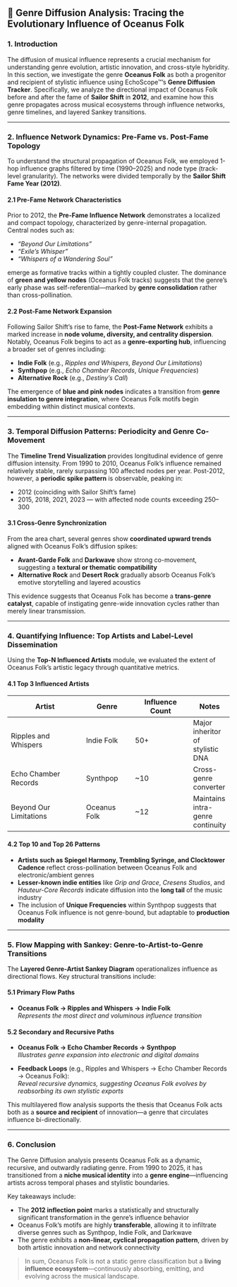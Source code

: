 
## 📡 Genre Diffusion Analysis: Tracing the Evolutionary Influence of Oceanus Folk

### 1. Introduction

The diffusion of musical influence represents a crucial mechanism for understanding genre evolution, artistic innovation, and cross-style hybridity. In this section, we investigate the genre **Oceanus Folk** as both a progenitor and recipient of stylistic influence using EchoScope™’s **Genre Diffusion Tracker**. Specifically, we analyze the directional impact of Oceanus Folk before and after the fame of **Sailor Shift** in **2012**, and examine how this genre propagates across musical ecosystems through influence networks, genre timelines, and layered Sankey transitions.

---

### 2. Influence Network Dynamics: Pre-Fame vs. Post-Fame Topology

To understand the structural propagation of Oceanus Folk, we employed 1-hop influence graphs filtered by time (1990–2025) and node type (track-level granularity). The networks were divided temporally by the **Sailor Shift Fame Year (2012)**.

#### 2.1 Pre-Fame Network Characteristics

Prior to 2012, the **Pre-Fame Influence Network** demonstrates a localized and compact topology, characterized by genre-internal propagation. Central nodes such as:

- *“Beyond Our Limitations”*
- *“Exile’s Whisper”*
- *“Whispers of a Wandering Soul”*

emerge as formative tracks within a tightly coupled cluster. The dominance of **green and yellow nodes** (Oceanus Folk tracks) suggests that the genre’s early phase was self-referential—marked by **genre consolidation** rather than cross-pollination.

#### 2.2 Post-Fame Network Expansion

Following Sailor Shift’s rise to fame, the **Post-Fame Network** exhibits a marked increase in **node volume, diversity, and centrality dispersion**. Notably, Oceanus Folk begins to act as a **genre-exporting hub**, influencing a broader set of genres including:

- **Indie Folk** (e.g., *Ripples and Whispers*, *Beyond Our Limitations*)
- **Synthpop** (e.g., *Echo Chamber Records*, *Unique Frequencies*)
- **Alternative Rock** (e.g., *Destiny’s Call*)

The emergence of **blue and pink nodes** indicates a transition from **genre insulation to genre integration**, where Oceanus Folk motifs begin embedding within distinct musical contexts.

---

### 3. Temporal Diffusion Patterns: Periodicity and Genre Co-Movement

The **Timeline Trend Visualization** provides longitudinal evidence of genre diffusion intensity. From 1990 to 2010, Oceanus Folk’s influence remained relatively stable, rarely surpassing 100 affected nodes per year. Post-2012, however, a **periodic spike pattern** is observable, peaking in:

- 2012 (coinciding with Sailor Shift’s fame)
- 2015, 2018, 2021, 2023 — with affected node counts exceeding 250–300

#### 3.1 Cross-Genre Synchronization

From the area chart, several genres show **coordinated upward trends** aligned with Oceanus Folk’s diffusion spikes:

- **Avant-Garde Folk** and **Darkwave** show strong co-movement, suggesting a **textural or thematic compatibility**
- **Alternative Rock** and **Desert Rock** gradually absorb Oceanus Folk's emotive storytelling and layered acoustics

This evidence suggests that Oceanus Folk has become a **trans-genre catalyst**, capable of instigating genre-wide innovation cycles rather than merely linear transmission.

---

### 4. Quantifying Influence: Top Artists and Label-Level Dissemination

Using the **Top-N Influenced Artists** module, we evaluated the extent of Oceanus Folk's artistic legacy through quantitative metrics.

#### 4.1 Top 3 Influenced Artists

| Artist                  | Genre         | Influence Count | Notes |
|------------------------|---------------|------------------|-------|
| Ripples and Whispers   | Indie Folk     | 50+              | Major inheritor of stylistic DNA |
| Echo Chamber Records   | Synthpop       | ~10              | Cross-genre converter |
| Beyond Our Limitations | Oceanus Folk   | ~12              | Maintains intra-genre continuity |

#### 4.2 Top 10 and Top 26 Patterns

- **Artists such as Spiegel Harmony, Trembling Syringe, and Clocktower Cadence** reflect cross-pollination between Oceanus Folk and electronic/ambient genres
- **Lesser-known indie entities** like *Grip and Grace*, *Cresens Studios*, and *Hauteur-Core Records* indicate diffusion into the **long tail** of the music industry
- The inclusion of **Unique Frequencies** within Synthpop suggests that Oceanus Folk influence is not genre-bound, but adaptable to **production modality**

---

### 5. Flow Mapping with Sankey: Genre-to-Artist-to-Genre Transitions

The **Layered Genre-Artist Sankey Diagram** operationalizes influence as directional flows. Key structural transitions include:

#### 5.1 Primary Flow Paths

- **Oceanus Folk → Ripples and Whispers → Indie Folk**  
  _Represents the most direct and voluminous influence transition_

#### 5.2 Secondary and Recursive Paths

- **Oceanus Folk → Echo Chamber Records → Synthpop**  
  _Illustrates genre expansion into electronic and digital domains_

- **Feedback Loops** (e.g., Ripples and Whispers → Echo Chamber Records → Oceanus Folk):  
  _Reveal recursive dynamics, suggesting Oceanus Folk evolves by reabsorbing its own stylistic exports_

This multilayered flow analysis supports the thesis that Oceanus Folk acts both as a **source and recipient** of innovation—a genre that circulates influence bi-directionally.

---

### 6. Conclusion

The Genre Diffusion analysis presents Oceanus Folk as a dynamic, recursive, and outwardly radiating genre. From 1990 to 2025, it has transitioned from a **niche musical identity** into a **genre engine**—influencing artists across temporal phases and stylistic boundaries.

Key takeaways include:

- The **2012 inflection point** marks a statistically and structurally significant transformation in the genre’s influence behavior
- Oceanus Folk’s motifs are highly **transferable**, allowing it to infiltrate diverse genres such as Synthpop, Indie Folk, and Darkwave
- The genre exhibits a **non-linear, cyclical propagation pattern**, driven by both artistic innovation and network connectivity

> In sum, Oceanus Folk is not a static genre classification but a **living influence ecosystem**—continuously absorbing, emitting, and evolving across the musical landscape.
